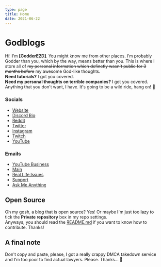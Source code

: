 ```yaml
---
type: page
title: Home
date: 2021-06-22
---
```


# Godblogs

Hi! I'm **\[GodderE2D\]**. You might know me from other places. I'm probably Godder than you, which by the way, means better than you. This is where I store all of ~~my personal information which definetly wasn't public for 3 months before~~ my awesome God-like thoughts.  
**Need tutorials?** I got you covered.  
**Need my personal thoughts on terrible companies?** I got you covered.  
Anything that you don't want, I have. It's going to be a wild ride, hang on! 👿  

### Socials
* [Website](https://www.godder.ga/)
* [Discord Bio](https://dsc.bio/godder)
* [Reddit](https://www.reddit.com/user/_-GODDERE2D-_)
* [Twitter](https://www.twitter.com/TheE2D)
* [Instagram](https://www.instagram.com/thee2d)
* [Twitch](https://www.twitch.tv/goddere2d)
* [YouTube](https://www.youtube.com/channel/UC4mQ0olYYYDeOlgSNKTnPcQ)
### Emails
* [YouTube Business](mailto:e2dbusiness@outlook.com)
* [Main](mailto:main@godder.ga)
* [Real Life Issues](mailto:irl@godder.ga)
* [Support](mailto:support@godder.ga)
* [Ask Me Anything](mailto:ama@godder.ga)

## Open Source
Oh my gosh, a blog that is open source? Yes! Or maybe I'm just too lazy to tick the **Private repository** box in my repo settings.  
Anyways, you should read the [README.md](https://github.com/GodderE2D/godblogs#readme) if you want to know how to contribute. Thanks!

## A final note
Don't copy and paste, please, I got a really crappy DMCA takedown service and I'm too poor to find actual lawyers. Please. Thanks... 🥺